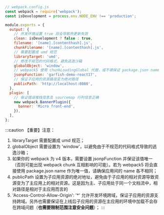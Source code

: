 

```js
// webpack.config.js
const webpack = require('webpack');
const isDevelopment = process.env.NODE_ENV !== 'production';

module.exports = {
  output: {
    // 开发环境设置 true 将会导致热更新失效
    clean: isDevelopment ? false : true,
    filename: '[name].[contenthash].js',
    chunkFilename: '[name].[contenthash].js',
    // 需要配置成 umd 规范
    libraryTarget: 'umd',
    // 修改不规范的代码格式，避免逃逸沙箱
    globalObject: 'window',
    // webpack5 使用 chunkLoadingGlobal 代替，或不填保证 package.json name 唯一即可
    jsonpFunction: 'garfish-demo-react17',
    // 保证子应用的资源路径变为绝对路径
    publicPath: 'http://localhost:8080',
  },
  plugin: [
    // 保证错误堆栈信息及 sourcemap 行列信息正确
    new webpack.BannerPlugin({
      banner: 'Micro front-end',
    }),
  ],
};
```


:::caution 【重要】注意：
1. libraryTarget 需要配置成 umd 规范；
2. globalObject 需要设置为 'window'，以避免由于不规范的代码格式导致的逃逸沙箱；
3. 如果你的 webpack 为 v4 版本，需要设置 jsonpFunction 并保证该值唯一（否则可能出现 webpack chunk 互相影响的可能）。若为 webpack5 将会直接使用 package.json name 作为唯一值，请确保应用间的 name 各不相同；
4. publicPath 设置为子应用资源的绝对地址，避免由于子应用的相对资源导致资源变为了主应用上的相对资源。这是因为主、子应用处于同一个文档流中，相对路径是相对于主应用而言的
5. 'Access-Control-Allow-Origin': '\*' 允许开发环境跨域，保证子应用的资源支持跨域。另外也需要保证在上线后子应用的资源在主应用的环境中加载不会存在跨域问题（**也需要限制范围注意安全问题**）；
:::
